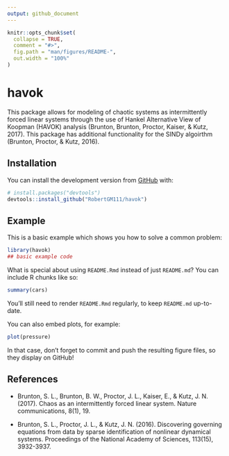 ```yaml
---
output: github_document
---
```


<!-- README.md is generated from README.Rmd. Please edit that file -->

```r
knitr::opts_chunk$set(
  collapse = TRUE,
  comment = "#>",
  fig.path = "man/figures/README-",
  out.width = "100%"
)
```

# havok

<!-- badges: start -->
<!-- badges: end -->

This package allows for modeling of chaotic systems as intermittently forced linear systems through the use of Hankel Alternative View of Koopman (HAVOK) analysis (Brunton, Brunton, Proctor, Kaiser, & Kutz, 2017). This package has additional functionality for the SINDy algoirthm (Brunton, Proctor, & Kutz, 2016).


## Installation

You can install the development version from [GitHub](https://github.com/) with:

``` r
# install.packages("devtools")
devtools::install_github("RobertGM111/havok")
```
<!--
``` r
install.packages("havok")
```
-->

## Example

This is a basic example which shows you how to solve a common problem:

```r
library(havok)
## basic example code
```

What is special about using `README.Rmd` instead of just `README.md`? You can include R chunks like so:

```r
summary(cars)
```

You'll still need to render `README.Rmd` regularly, to keep `README.md` up-to-date.

You can also embed plots, for example:

```r
plot(pressure)
```

In that case, don't forget to commit and push the resulting figure files, so they display on GitHub!

## References

* Brunton, S. L., Brunton, B. W., Proctor, J. L., Kaiser, E., & Kutz, J. N. (2017). Chaos as an intermittently forced linear system. Nature communications, 8(1), 19.

* Brunton, S. L., Proctor, J. L., & Kutz, J. N. (2016). Discovering governing equations from data by sparse identification of nonlinear dynamical systems. Proceedings of the National Academy of Sciences, 113(15), 3932-3937.
